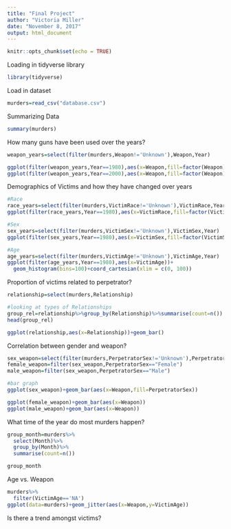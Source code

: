 ```yaml
---
title: "Final Project"
author: "Victoria Miller"
date: "November 8, 2017"
output: html_document
---
```


```r
knitr::opts_chunk$set(echo = TRUE)
```
Loading in tidyverse library
```r
library(tidyverse)
```
Load in dataset
```r
murders=read_csv("database.csv")
```

Summarizing Data
```r
summary(murders)
```

How many guns have been used over the years?
```r
weapon_years=select(filter(murders,Weapon!='Unknown'),Weapon,Year)

ggplot(filter(weapon_years,Year==1980),aes(x=Weapon,fill=factor(Weapon)))+geom_bar()
ggplot(filter(weapon_years,Year==2000),aes(x=Weapon,fill=factor(Weapon)))+geom_bar()

```

Demographics of Victims and how they have changed over years
```r
#Race
race_years=select(filter(murders,VictimRace!='Unknown'),VictimRace,Year)
ggplot(filter(race_years,Year==1980),aes(x=VictimRace,fill=factor(VictimRace)))+geom_bar()

#Sex
sex_years=select(filter(murders,VictimSex!='Unknown'),VictimSex,Year)
ggplot(filter(sex_years,Year==1980),aes(x=VictimSex,fill=factor(VictimSex)))+geom_bar()+coord_polar(theta="y")

#Age
age_years=select(filter(murders,VictimAge!='Unknown'),VictimAge,Year)
ggplot(filter(age_years,Year==1980),aes(x=VictimAge))+
  geom_histogram(bins=100)+coord_cartesian(xlim = c(0, 100)) 


```

Proportion of victims related to perpetrator?
```r
relationship=select(murders,Relationship)

#looking at types of Relationships
group_rel=relationship%>%group_by(Relationship)%>%summarise(count=n())
head(group_rel)

ggplot(relationship,aes(x=Relationship))+geom_bar()
```

Correlation between gender and weapon?
```r
sex_weapon=select(filter(murders,PerpetratorSex!='Unknown'),PerpetratorSex,Weapon)
female_weapon=filter(sex_weapon,PerpetratorSex=="Female")
male_weapon=filter(sex_weapon,PerpetratorSex=="Male")

#bar graph
ggplot(sex_weapon)+geom_bar(aes(x=Weapon,fill=PerpetratorSex))

ggplot(female_weapon)+geom_bar(aes(x=Weapon))
ggplot(male_weapon)+geom_bar(aes(x=Weapon))
```

What time of the year do most murders happen?
```r
group_month=murders%>%
  select(Month)%>%
  group_by(Month)%>%
  summarise(count=n())

group_month
```

Age vs. Weapon
```r
murders%>%
  filter(VictimAge=='NA')
ggplot(data=murders)+geom_jitter(aes(x=Weapon,y=VictimAge))
```

Is there a trend amongst victims?
```r

```
